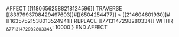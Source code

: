 AFFECT [[11806562588218124596]]
TRAVERSE [[8397993708429497603]]#[[6504254477]] > [[214604601930]]#[[16357521538013524941]]
    REPLACE [[7713147298280334]] WITH {
        ~&7713147298280334&~: 10000
    }
END AFFECT

